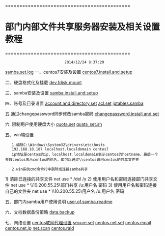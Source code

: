 ============================================
= 部门内部文件共享服务器安装及相关设置教程 =
============================================
                            2014/12/24 8:37:29

[[samba.set.log]]
一、centos7安装及设置
[[centos7.install.and.setup]]

二、硬盘格式化及挂载
[[dev.fdisk.mount]]

三、samba安装及设置
[[samba.install.and.setup]]

四、账号及目录设置
[[account.and.directory.set]]
[[acl.set]]
[[iptables.samba]]

五.通过changepassword同步修改samba密码
[[changepassword.install.and.set]]

六. 限制用户使用硬盘大小
[[quota.set]]
[[quata_set.sh]]

五、win端设置
    1.编辑C:\Windows\System32\drivers\etc\hosts
    192.168.10.187 localhost.localdomain centos7
    ip地址是centos的ip，localhost.localdomain表示centos的hostname，最后一个参数centos表示centos的别名，即可以通过\\centos访问centos的共享文件夹
    
    2.win系统cmd命令行中删除或连接samba共享
1) 清除已连接的共享文件
net use * /del /y
2) 使用用户名和密码连接部门共享文件
net use * \\10.200.55.25\部门共享 /u:用户名 密码
3) 使用用户名和密码连接自己的文件夹
net use * \\10.200.55.25\用户名 /u:用户名 密码

五、部门内samba用户使用说明
[[user.of.samba.readme]]

六、文档数据备份策略
[[data.backup]]

七、网络设置
[[centos联网代理设置]]
[[secure.set]]
[[centos.net.set]]
[[centos.email]]
[[centos.net.ip]]
[[net.scan]]
[[centos.raid]]
